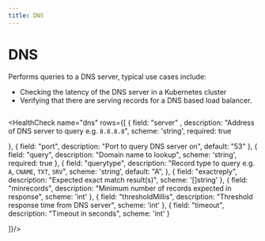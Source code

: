 ```yaml
---
title: DNS
---
```


# <Icon name="dns" /> DNS

Performs queries to a DNS server, typical use cases include:

* Checking the latency of the DNS server in a Kubernetes cluster
* Verifying that there are serving records for a DNS based load balancer.

```yaml title="dns.yaml"  file=../../../modules/canary-checker/fixtures/minimal/dns_pass.yaml
```


<HealthCheck name="dns"  rows={[
  {
    field: "server" ,
    description: "Address of DNS server to query e.g. `8.8.8.8`",
    scheme: 'string',
    required: true

  },
  {
    field: "port",
    description: "Port to query DNS server on",
    default: "53"
  },
  {
    field: "query",
    description: "Domain name to lookup",
    scheme: 'string',
    required: true
  },
  {
    field: "querytype",
    description: "Record type to query e.g. `A`, `CNAME`, `TXT`, `SRV`",
    scheme: 'string',
    default: "A",
  },
  {
    field: "exactreply",
    description: "Expected exact match result(s)",
    scheme: '[]string'
  },
  {
    field: "minrecords",
    description: "Minimum number of records expected in response",
    scheme: 'int'
  },
  {
    field: "thresholdMillis",
    description: "Threshold response time from DNS server",
    scheme: 'int'
  },
  {
    field: "timeout",
    description: "Timeout in seconds",
    scheme: 'int'
  }

]}/>
